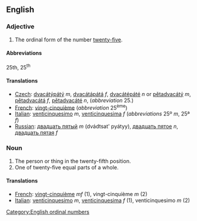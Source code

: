 ==English==

===Adjective===

# The ordinal form of the number [[twenty-five]].

====Abbreviations====
25th, 25<sup>th</sup>

====Translations====

*[[Czech]]: [[dvacátýpátý]] ''m'', [[dvacátápátá]] ''f'', [[dvacátépáté]] ''n'' or [[pětadvacátý]] ''m'', [[pětadvacátá]] ''f'', [[pětadvacáté]] ''n'', (''abbreviation'' 25.)
*[[French]]: [[vingt-cinquième]] (''abbreviation'' 25<sup>ème</sup>)
*[[Italian]]: [[venticinquesimo]] ''m'', [[venticinquesima]] ''f'' (''abbreviations'' 25º ''m'', 25ª ''f'')
*[[Russian]]: [[двадцать пятый]] ''m'' (dvádtsat' pyátyy),  [[двадцать пятое]] ''n'',  [[двадцать пятая]] ''f''  
 

===Noun===

#The person or thing in the twenty-fifth position.
#One of twenty-five equal parts of a whole.

====Translations====

*[[French]]: [[vingt-cinquième]] ''mf'' (1), vingt-cinquième ''m'' (2)
*[[Italian]]: [[venticinquesimo]] ''m'', [[venticinquesima]] ''f'' (1), venticinquesimo ''m'' (2)

[[Category:English ordinal numbers]]